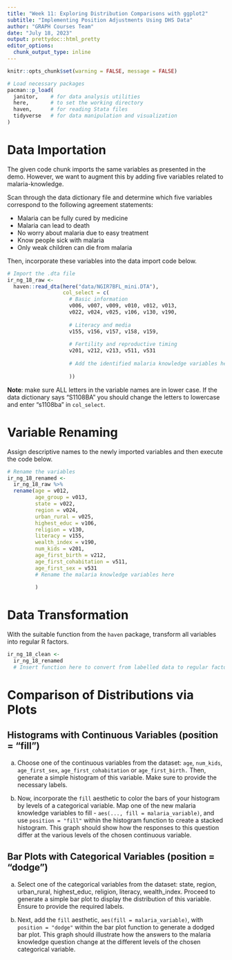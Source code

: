 ```yaml
---
title: "Week 11: Exploring Distribution Comparisons with ggplot2"
subtitle: "Implementing Position Adjustments Using DHS Data"
author: "GRAPH Courses Team"
date: "July 18, 2023"
output: prettydoc::html_pretty
editor_options: 
  chunk_output_type: inline
---
```


```r
knitr::opts_chunk$set(warning = FALSE, message = FALSE)
```

```r
# Load necessary packages
pacman::p_load(
  janitor,    # for data analysis utilities
  here,       # to set the working directory
  haven,      # for reading Stata files
  tidyverse   # for data manipulation and visualization
)
```

# Data Importation

The given code chunk imports the same variables as presented in the demo. However, we want to augment this by adding five variables related to malaria-knowledge.

Scan through the data dictionary file and determine which five variables correspond to the following agreement statements:

-   Malaria can be fully cured by medicine
-   Malaria can lead to death
-   No worry about malaria due to easy treatment
-   Know people sick with malaria
-   Only weak children can die from malaria

Then, incorporate these variables into the data import code below.

```r
# Import the .dta file
ir_ng_18_raw <- 
  haven::read_dta(here("data/NGIR7BFL_mini.DTA"),
                  col_select = c(
                    # Basic information
                    v006, v007, v009, v010, v012, v013, 
                    v022, v024, v025, v106, v130, v190,                     
                    
                    # Literacy and media
                    v155, v156, v157, v158, v159, 
                    
                    # Fertility and reproductive timing
                    v201, v212, v213, v511, v531
                    
                    # Add the identified malaria knowledge variables here
                    
                    ))
```

**Note**: make sure ALL letters in the variable names are in lower case. If the data dictionary says "S1108BA" you should change the letters to lowercase and enter "s1108ba" in `col_select`.

# Variable Renaming

Assign descriptive names to the newly imported variables and then execute the code below.

```r
# Rename the variables
ir_ng_18_renamed <- 
  ir_ng_18_raw %>% 
  rename(age = v012,
         age_group = v013,
         state = v022,
         region = v024,
         urban_rural = v025,
         highest_educ = v106,
         religion = v130,
         literacy = v155,
         wealth_index = v190,
         num_kids = v201,
         age_first_birth = v212,
         age_first_cohabitation = v511,
         age_first_sex = v531
         # Rename the malaria knowledge variables here
         
         )
```

# Data Transformation

With the suitable function from the `haven` package, transform all variables into regular R factors.

```r
ir_ng_18_clean <- 
  ir_ng_18_renamed 
  # Insert function here to convert from labelled data to regular factors
```

# Comparison of Distributions via Plots

## Histograms with Continuous Variables (position = "fill")

a.  Choose one of the continuous variables from the dataset: `age`, `num_kids`, `age_first_sex`, `age_first_cohabitation` or `age_first_birth.` Then, generate a simple histogram of this variable. Make sure to provide the necessary labels.

b.  Now, incorporate the `fill` aesthetic to color the bars of your histogram by levels of a categorical variable. Map one of the new malaria knowledge variables to fill - `aes(..., fill = malaria_variable)`, and use `position = "fill"` within the histogram function to create a stacked histogram. This graph should show how the responses to this question differ at the various levels of the chosen continuous variable.

## Bar Plots with Categorical Variables (position = "dodge")

a.  Select one of the categorical variables from the dataset: state, region, urban_rural, highest_educ, religion, literacy, wealth_index. Proceed to generate a simple bar plot to display the distribution of this variable. Ensure to provide the required labels.

b.  Next, add the `fill` aesthetic, `aes(fill = malaria_variable)`, with `position = "dodge"` within the bar plot function to generate a dodged bar plot. This graph should illustrate how the answers to the malaria knowledge question change at the different levels of the chosen categorical variable.

# 
